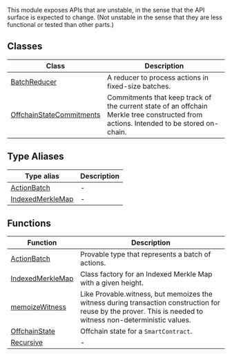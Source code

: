 This module exposes APIs that are unstable, in the sense that the API surface is expected to change.
(Not unstable in the sense that they are less functional or tested than other parts.)

## Classes

| Class | Description |
| ------ | ------ |
| [BatchReducer](classes/BatchReducer.mdx) | A reducer to process actions in fixed-size batches. |
| [OffchainStateCommitments](classes/OffchainStateCommitments.mdx) | Commitments that keep track of the current state of an offchain Merkle tree constructed from actions. Intended to be stored on-chain. |

## Type Aliases

| Type alias | Description |
| ------ | ------ |
| [ActionBatch](type-aliases/ActionBatch.mdx) | - |
| [IndexedMerkleMap](type-aliases/IndexedMerkleMap.mdx) | - |

## Functions

| Function | Description |
| ------ | ------ |
| [ActionBatch](functions/ActionBatch.mdx) | Provable type that represents a batch of actions. |
| [IndexedMerkleMap](functions/IndexedMerkleMap.mdx) | Class factory for an Indexed Merkle Map with a given height. |
| [memoizeWitness](functions/memoizeWitness.mdx) | Like Provable.witness, but memoizes the witness during transaction construction for reuse by the prover. This is needed to witness non-deterministic values. |
| [OffchainState](functions/OffchainState.mdx) | Offchain state for a `SmartContract`. |
| [Recursive](functions/Recursive.mdx) | - |
